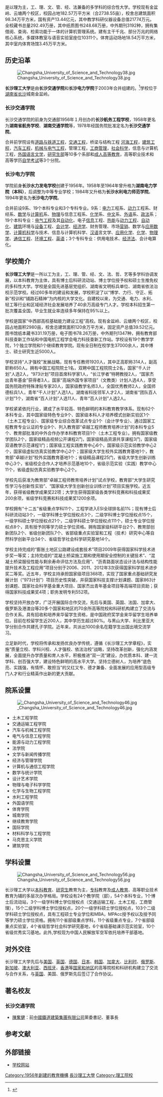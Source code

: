 {{Infobox University |
| Name =长沙理工大学
| EnglishName =Changsha University of Science and Technology
| SealImage =[[File:CUSTlogo.gif|200px]]
| SealInfo =
| Motto =博学 力行 守正 拓新
| Established =1956年
| Type =公立
| President =[[曹一家|曹一家]]
| President_title_1 =党委书记
| head_label = 党委书记
| head  = [[付宏渊|付宏渊]]
| President_1 =
| President_title_2 =
| President_2 =
| President_title_3 =
| President_3 =
| President_title_4 =
| President_4 =
| Chancellor =
| Location ={{CHN}}[[湖南省|湖南省]][[长沙市|长沙市]]
| Campus =[[市区|市区]]
| AreaTotal =
| Department =
| Faculty =1,986（2019年11月）<ref name="2019dog">{{cite news|author= |url=https://www.csust.edu.cn/xxgk/xxjj.htm |title=学校簡介 |newspaper=長沙理工大学 |date=2019年11月20日|accessdate=2020年2月18日 |language=zh-hans |location=}}</ref>
| Lecturer =
| Student = 39,000（2019年11月）<ref name="2019dog"/>
| Undergraduate = 5,600（2019年11月）<ref name="2019dog"/>
| Postgraduate = 
| 4-year technological program =
| 2-year technological program =
| master =
| phd =
| Affiliations =
| Colors =
| Logo =
| Nickname =
| Celebration = 
| Mascot =
| Website ={{Url|http://www.csust.edu.cn/}}
}}
{{engname|长沙理工大学|Changsha University of Science and Technology}}是以理为主，工、理、文、管、经、法兼备的多学科的综合性大学。学校现有金盆岭、云塘两个校区，校园占地182.57万平方米（合2738.55亩），校舍总建筑面积98.34万平方米，国有资产13.44亿元，其中教学科研仪器设备总值21774万元。全校藏书总量292.49万册，其中纸质图书248.68万册，中外期刊3192种，拥有集借阅、查询、检索功能于一体的计算机管理系统。建有主干千兆、部分万兆的网络核心系统，多媒体教室与语音实验室座位10311个。体育运动场地18.54万平方米，其中室内体育场馆3.45万平方米。

==历史沿革==
[[File:Changsha_University_of_Science_and_Technology38.jpg|thumb]]

'''长沙理工大学'''是由'''长沙交通学院'''和'''长沙电力学院'''于2003年合并组建的。<ref>{{cite web |title=教育部关于同意长沙交通学院与长沙电力学院合并组建长沙理工大学的通知 |url=http://old.moe.gov.cn/publicfiles/business/htmlfiles/moe/s7050/201407/xxgk_172000.html |website=教育部门户网站}}</ref>学校位于[[湖南省|湖南省]][[长沙市|长沙]]城南金盆岭。
===长沙交通学院===
长沙交通学院的前身为交通部1956年１月创办的'''长沙航务工程学校'''，1958年更名为'''湖南省航务学校'''、'''湖南交通学院'''等，1978年经国务院批准定名为'''长沙交通学院'''。

合并前学院设有[[道路与铁道工程|道路与铁道工程]]，[[交通工程|交通工程]]，桥梁与结构工程 [[河海工程|河海工程]]，[[建筑工程|建筑工程]]，[[汽车工程|汽车工程]]，[[机械与电气工程|机械与电气工程]]，管理工程，[[工商管理|工商管理]]，[[社会科学|社会科学]]，信息与计算机工程，[[外国语言文学|外国语言文学]]，[[研究生部|研究生部]]等10多个系部和[[成人高等教育|成人高等教育]]，高等职业技术和高等学历[[自学考试|自学考试]]等3个分院。

===长沙电力学院===
学院前身'''长沙水力发电学校'''创建于1956年。1958年至1964年曾升格为'''湖南电力学院（本科）'''，后调整为中等专业学校；1984年又升格为'''长沙水利电力师范学院'''。1994年更名为'''长沙电力学院'''。

合并前设9系、19个本科专业和3个专科专业。9系：[[电力|电力]]工程系、[[动力|动力]]工程系、财经系、[[数学|数学]]与[[计算机|计算机]]系、[[物理|物理]]与信息工程系、[[化学|化学]]系、[[中文|中文]]系、[[外语|外语]]系、[[政法|政法]]系；19个本科专业：[[电气工程|电气工程]]及其[[自动化|自动化]]、电子[[信息|信息]]工程、[[热能|热能]]与[[动力工程|动力工程]]、[[自动化|自动化]]、[[建筑|建筑]]环境与[[设备|设备]]工程、[[会计学|会计学]]、[[经济学|经济学]]、财务管理、市场[[营销|营销]]、数学与[[应用数学|应用数学]]、[[计算机科学|计算机科学]]与技术、信息与计算机科学、[[汉语|汉语]]言文学、[[应用化学|应用化学]]、[[化学|化学]]、[[物理学|物理学]]、[[通信工程|通信工程]]、[[环境工程|环境工程]]、[[英语|英语]]；3个专科专业：供用电技术、[[经济法|经济法]]、会计电算化。

==学校简介==
'''长沙理工大学'''是一所以工为主，工、理、管、经、文、法、哲、艺等多学科协调发展，以本科教育为主体，具有博士后科研流动站、博士学位授予权和硕士生推免权的多科性大学。学校是全国先进基层党组织、湖南省文明标兵单位、湖南省依法治校示范学校。经过60多年的建设和发展，学校积淀了以“博学、力行、守正、拓新”校训和“铺路石精神”为内核的大学文化。自建校以来，为交通、电力、水利、轻工等行业和区域经济社会发展培养了40余万高级专门人才。学校本科招生第一批次覆盖全国，毕业生就业率连续多年保持在95%以上。

学校是国家“中西部高校基础能力建设工程”高校。现有金盆岭、云塘两个校区，校园占地面积2980亩，校舍总建筑面积120余万平方米，固定资产总值39.52亿元。图书馆纸本藏书331.19万册，电子图书78.26万册，中外期刊1347种，拥有教育部科技查新工作站和中国电机工程学会电力科技查新工作站。学校设有19个教学学院，1个独立学院和1个继续教育学院。现有全日制在校学生37000余人，其中博士、硕士研究生近5000人。

学校坚持“人才强校”发展战略，现有专任教师1920人，其中正高职称314人，副高职称650人。拥有中国工程院院士1名，双聘中国工程院院士2名，国家“千人计划”人选2人，“973计划”项目首席科学家1人，“长江学者”特聘教授2人，“国家杰出青年基金”获得者3人，国家“高端外国专家项目”（文教类）计划人选4人，享受国务院政府特殊津贴专家20人，国家级教学名师3人，全国优秀教师2人，全国师德标兵1人，青年“千人计划”人选1人。湖南省科技领军人才2人，湖南省“团队百人计划”1个，湖南省“百人计划”人选11人、青年“百人计划”人选2人。

学校紧紧依托行业，建成了水平较高、特色鲜明的本科教育教学体系。现有62个本科专业，其中国家级特色专业9个、国家级本科人才培养模式创新实验区1个（土木工程专业）、国家级专业综合改革试点专业1个（会计学专业）、通过国家工程教育专业认证的专业9个、列入教育部“卓越工程师教育培养计划”的本科专业5个、教育部批准的中外合作办学本科教育项目1个（土木工程专业）。拥有国家级教学团队2个，国家级精品视频公开课程2门，国家级精品资源共享课程3门，国家级双语教学示范课程1门；国家级工程实践教育中心6个，国家级示范实验教学中心2个，国家级虚拟仿真实验教学中心2个；国家级大学生校外实践教育基地1个，教育部“卓越计划”校外实践教育基地1个；省级精品课程25门，省级大学生创新训练中心3个，省级校企合作人才培养示范基地10个，省级示范实验（实践）教学中心11个，省级虚拟仿真实验教学中心2个。

学校先后获准为教育部“卓越工程师教育培养计划”试点学校，教育部“大学生研究性学习与创新性实验”、“国家级大学生创新创业训练计划”项目实施学校。近五年，获得省级教学成果奖22项；大学生获得国家级各类学科竞赛和科技成果奖200余项，省级学科竞赛和科技成果奖1200余项。

学校拥有“十二五”省级重点学科11个，工程学进入ESI全球排名前1%；现有博士后科研流动站3个，一级学科博士学位授权点3个，二级学科博士学位授权点15个，一级学科硕士学位授权点21个，二级学科硕士学位授权点111个，硕士专业学位授权点8个，具有授予同等学力硕士学位资格。拥有国家级科研平台2个、教育部创新团队2个、省级创新团队7个、省部级重点实验室和工程（技术）研究中心等自然科学创新平台34个、省级哲学社会科学研究基地14个。

学校主持完成的“膨胀土地区公路建设成套技术”项目2009年获得国家科学技术进步奖一等奖；主持完成的“混凝土桥梁施工期和使用期安全控制的关键技术”、“混凝土桥梁服役性能与剩余寿命评估方法及应用”、“沥青路面状态设计法与结构性能提升技术及工程应用”项目分别于2006、2011、2012年3次获得国家科学技术进步奖二等奖。近五年，学校主持承担国家级项目368项，实现了国家重点基础研究发展计划（“973计划”）项目历史性突破，并获国家科技支撑计划课题、国家863计划课题、国家社会科学基金重大项目、国家杰出青年基金项目等高端项目资助；获得国家科技成果奖4项；职务发明专利552项。

学校坚持开放办学，广泛开展国际合作交流，先后与美国、英国、法国、加拿大、俄罗斯及港澳台等20多个国家和地区的70余所高等院校和科研机构建立了交流与合作关系。具有招收和培养来华留学生资格，是中国政府奖学金来华留学生培养单位。目前在校留学生近200人，其中学历生超过80%。与黑山大学、利比里亚大学分别合作共建孔子学院。近年来，共派出1000余名在籍学生出国出境交流学习。

立足新时代，学校将传承和发扬优良办学传统，遵循《长沙理工大学章程》，实施“质量立校、学科兴校、人才强校、依法治校”战略，坚持改革创新，强化内涵发展，全面提升办学质量和育人水平，积极推进“双一流”建设，办优质本科、建一流学科、创百强大学，建设特色鲜明的高水平大学。坚持立德树人，为培养“底色亮、实践强，有情怀、敢担当”的又红又专、德才兼备、全面发展的应用型高级专门人才和行业精英作出新的更大贡献。

==院系设置==
[[File:_Changsha_University_of_Science_and_Technology46.jpg|thumb]]

*土木工程学院
*交通运输工程学院 
*汽车与机械工程学院 
*电气与信息工程学院 
*能源与动力工程学院 
*法学院 
*文学与新闻传播学院
*经济与管理学院 
*计算机与通信工程学院 
*数学与统计学院 
*设计艺术学院 
*物理与电子科学学院 
*化学与生物工程学院 
*水利工程学院 
*外国语学院 
*体育学院
*城南学院 
*继续教育学院
*国际学院
*材料科学与工程学院
*马克思主义学院
*建筑学院

==学科设置==
[[File:Changsha_University_of_Science_and_Technology56.jpg|thumb]]

长沙理工大学以[[本科|本科]][[教育|教育]]、[[研究生|研究生]]教育为主，[[专科|专科]]教育及[[成人教育|成人教育]]、高等职业技术教育为辅的多层次办学格局。学校设有24个教学院（部），54个本科专业，1个博士后流动站，3个一级学科博士学位授权点（交通运输工程，土木工程，工商管理），15个二级学科博士学位授权点，20个一级学科硕士学位授权点，103个二级学科硕士学位授权点，具有工程硕士专业学位和MBA，MPAcc授予权以及授予同等学力硕士学位资格。拥有11个省部级重点学科，11个省级重点专业，7个省部级重点实验室，4个省级哲学社会科学研究基地，6个省级基础课示范实验室，10个省级优秀实习基地。此外,学校现为中国人民解放军空军依托培养干部基地。

==对外交往==
长沙理工大学先后与[[美国|美国]]、[[英国|英国]]、[[德国|德国]]、[[日本|日本]]、[[韩国|韩国]]、[[加拿大|加拿大]]、[[比利时|比利时]]、[[俄罗斯|俄罗斯]]、[[新加坡|新加坡]]、[[澳大利亚|澳大利亚]]、[[西班牙|西班牙]]、[[香港|香港]]等[[世界政区|国家和地区]]的高等院校和科研机构建立了交流与合作关系，与[[英国|英国]]、美国、俄罗斯先后签订了合作协议。
== 著名校友 ==
=== 长沙交通学院 ===
*[[陳奮健|陳奮健]]：前[[中國鐵道建築集團有限公司|中國鐵道建築集團有限公司]]黨委書記、董事長

==参考文献==
{{reflist}}

==外部链接==
{{Commons category|Changsha University of Science and Technology}}
* [http://www.csust.edu.cn/ 学校网站]

{{湖南高等院校}}
{{DEFAULTSORT:C长沙}}
{{中华人民共和国中西部高校基础能力建设工程}}
{{中华人民共和国省部共建制高等院校}}
{{authority control}}
[[Category:1956年創建的教育機構|Category:1956年創建的教育機構]]
[[Category:長沙理工大學|]]
[[Category:理工院校|Category:理工院校]]